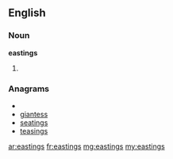 ==English==

===Noun===
'''eastings'''

# {{plural of|easting}}

===Anagrams===
* {{alphagram|aeginsst}}
* [[giantess#English|giantess]]
* [[seatings#English|seatings]]
* [[teasings#English|teasings]]

[[ar:eastings]]
[[fr:eastings]]
[[mg:eastings]]
[[my:eastings]]
